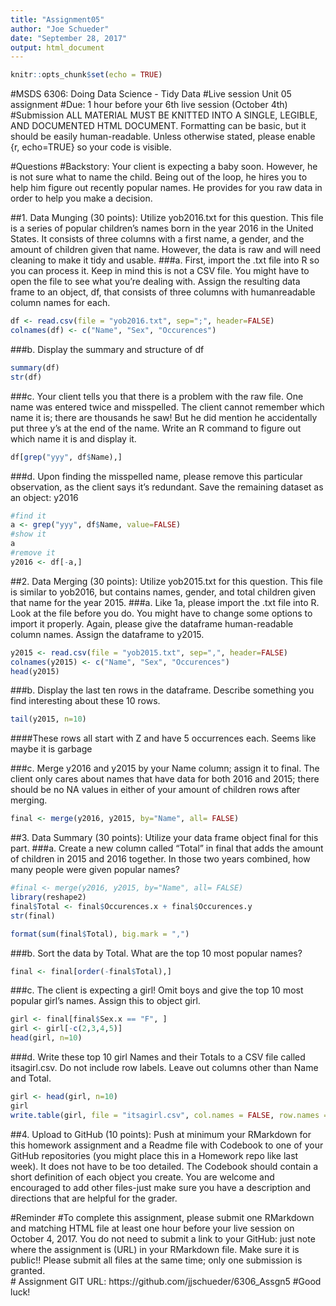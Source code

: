 ```yaml
---
title: "Assignment05"
author: "Joe Schueder"
date: "September 28, 2017"
output: html_document
---
```


```r
knitr::opts_chunk$set(echo = TRUE)
```


#MSDS 6306:  Doing Data Science - Tidy Data 
#Live session Unit 05 assignment 
#Due: 1 hour before your 6th live session (October 4th) 
#Submission ALL MATERIAL MUST BE KNITTED INTO A SINGLE, LEGIBLE, AND DOCUMENTED HTML DOCUMENT. Formatting can be basic, but it should be easily human-readable.  Unless otherwise stated, please enable {r, echo=TRUE} so your code is visible. 
 
#Questions 
#Backstory: Your client is expecting a baby soon.  However, he is not sure what to name the child.  Being out of the loop, he hires you to help him figure out recently popular names.  He provides for you raw data in order to help you make a decision. 

##1. Data Munging (30 points): Utilize yob2016.txt for this question. This file is a series of popular children's names born in the year 2016 in the United States.  It consists of three columns with a first name, a gender, and the amount of children given that name.  However, the data is raw and will need cleaning to make it tidy and usable. 
###a. First, import the .txt file into R so you can process it.  Keep in mind this is not a CSV file.  You might have to open the file to see what you're dealing with.  Assign the resulting data frame to an object, df, that consists of three columns with humanreadable column names for each. 

```r
df <- read.csv(file = "yob2016.txt", sep=";", header=FALSE)
colnames(df) <- c("Name", "Sex", "Occurences")
```


###b. Display the summary and structure of df 
```r
summary(df)
str(df)
```

###c. Your client tells you that there is a problem with the raw file.  One name was entered twice and misspelled.  The client cannot remember which name it is; there are thousands he saw! But he did mention he accidentally put three y's at the end of the name.  Write an R command to figure out which name it is and display it. 
```r
df[grep("yyy", df$Name),]
```

###d. Upon finding the misspelled name, please remove this particular observation, as the client says it's redundant.  Save the remaining dataset as an object: y2016 
```r
#find it
a <- grep("yyy", df$Name, value=FALSE)
#show it
a
#remove it
y2016 <- df[-a,]
``` 


##2. Data Merging (30 points): Utilize yob2015.txt for this question.  This file is similar to yob2016, but contains names, gender, and total children given that name for the year 2015. 
###a. Like 1a, please import the .txt file into R.  Look at the file before you do.  You might have to change some options to import it properly.  Again, please give the dataframe human-readable column names.  Assign the dataframe to y2015. 

```r
y2015 <- read.csv(file = "yob2015.txt", sep=",", header=FALSE)
colnames(y2015) <- c("Name", "Sex", "Occurences")
head(y2015)

```

###b. Display the last ten rows in the dataframe.  Describe something you find interesting about these 10 rows. 

```r
tail(y2015, n=10)

```

####These rows all start with Z and have 5 occurrences each.  Seems like maybe it is garbage

###c. Merge y2016 and y2015 by your Name column; assign it to final.  The client only cares about names that have data for both 2016 and 2015; there should be no NA values in either of your amount of children rows after merging.

```r
final <- merge(y2016, y2015, by="Name", all= FALSE)
```

##3. Data Summary (30 points): Utilize your data frame object final for this part. 
###a. Create a new column called "Total" in final that adds the amount of children in 2015 and 2016 together.  In those two years combined, how many people were given popular names? 

```r
#final <- merge(y2016, y2015, by="Name", all= FALSE)
library(reshape2)
final$Total <- final$Occurences.x + final$Occurences.y
str(final)

format(sum(final$Total), big.mark = ",")

```

###b. Sort the data by Total.  What are the top 10 most popular names? 

```r
final <- final[order(-final$Total),] 
```

###c. The client is expecting a girl!  Omit boys and give the top 10 most popular girl's names. Assign this to object girl. 

```r
girl <- final[final$Sex.x == "F", ]
girl <- girl[-c(2,3,4,5)]
head(girl, n=10)
```

###d. Write these top 10 girl Names and their Totals to a CSV file called itsagirl.csv.  Do not include row labels.  Leave out columns other than Name and Total. 

```r
girl <- head(girl, n=10)
girl
write.table(girl, file = "itsagirl.csv", col.names = FALSE, row.names = FALSE, sep =",")
```

##4. Upload to GitHub (10 points): Push at minimum your RMarkdown for this homework assignment and a Readme file with Codebook to one of your GitHub repositories (you might place this in a Homework repo like last week).  It does not have to be too detailed.  The Codebook should contain a short definition of each object you create.  You are welcome and encouraged to add other files-just make sure you have a description and directions that are helpful for the grader. 

#Reminder 
#To complete this assignment, please submit one RMarkdown and matching HTML file at least one hour before your live session on October 4, 2017.  You do not need to submit a link to your GitHub: just note where the assignment is (URL) in your RMarkdown file.  Make sure it is public!! Please submit all files at the same time; only one submission is granted.  
# Assignment GIT URL: https://github.com/jjschueder/6306_Assgn5
#Good luck! 



